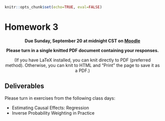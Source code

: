 ```r
knitr::opts_chunk$set(echo=TRUE, eval=FALSE)
```

# Homework 3 {-}

<center>
**Due Sunday, September 20 at midnight CST on [Moodle](https://moodle.macalester.edu/mod/assign/view.php?id=30390)**

**Please turn in a single knitted PDF document containing your responses.**

(If you have LaTeX installed, you can knit directly to PDF (preferred method). Otherwise, you can knit to HTML and "Print" the page to save it as a PDF.)

</center>

## Deliverables {-}

Please turn in exercises from the following class days:

- Estimating Causal Effects: Regression
- Inverse Probability Weighting in Practice
